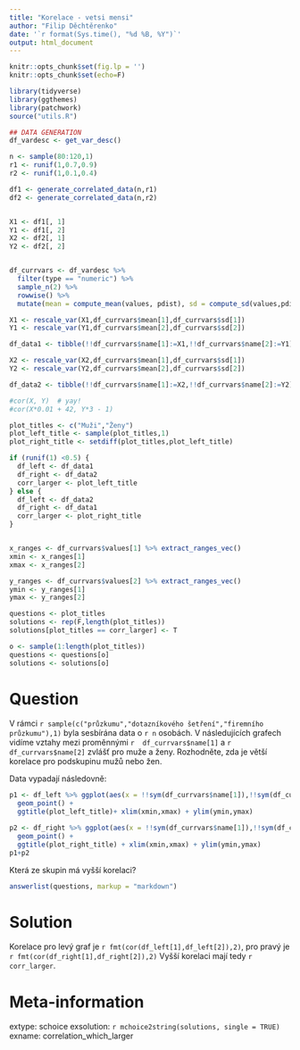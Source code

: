 ```yaml
---
title: "Korelace - vetsi mensi"
author: "Filip Děchtěrenko"
date: '`r format(Sys.time(), "%d %B, %Y")`'
output: html_document
---
```


```r

knitr::opts_chunk$set(fig.lp = '')
knitr::opts_chunk$set(echo=F)

library(tidyverse)
library(ggthemes)
library(patchwork)
source("utils.R")
```

```r
## DATA GENERATION
df_vardesc <- get_var_desc()

n <- sample(80:120,1)
r1 <- runif(1,0.7,0.9)
r2 <- runif(1,0.1,0.4)

df1 <- generate_correlated_data(n,r1)
df2 <- generate_correlated_data(n,r2)


X1 <- df1[, 1]  
Y1 <- df1[, 2]  
X2 <- df2[, 1]  
Y2 <- df2[, 2]  


df_currvars <- df_vardesc %>% 
  filter(type == "numeric") %>% 
  sample_n(2) %>% 
  rowwise() %>% 
  mutate(mean = compute_mean(values, pdist), sd = compute_sd(values,pdist))

X1 <- rescale_var(X1,df_currvars$mean[1],df_currvars$sd[1])
Y1 <- rescale_var(Y1,df_currvars$mean[2],df_currvars$sd[2])

df_data1 <- tibble(!!df_currvars$name[1]:=X1,!!df_currvars$name[2]:=Y1) 

X2 <- rescale_var(X2,df_currvars$mean[1],df_currvars$sd[1]) 
Y2 <- rescale_var(Y2,df_currvars$mean[2],df_currvars$sd[2]) 

df_data2 <- tibble(!!df_currvars$name[1]:=X2,!!df_currvars$name[2]:=Y2) 

#cor(X, Y)  # yay!
#cor(X*0.01 + 42, Y*3 - 1)

plot_titles <- c("Muži","Ženy")
plot_left_title <- sample(plot_titles,1)
plot_right_title <- setdiff(plot_titles,plot_left_title)

if (runif(1) <0.5) {
  df_left <- df_data1  
  df_right <- df_data2
  corr_larger <- plot_left_title
} else {
  df_left <- df_data2  
  df_right <- df_data1
  corr_larger <- plot_right_title
}


x_ranges <- df_currvars$values[1] %>% extract_ranges_vec()
xmin <- x_ranges[1]
xmax <- x_ranges[2]

y_ranges <- df_currvars$values[2] %>% extract_ranges_vec()
ymin <- y_ranges[1]
ymax <- y_ranges[2]

questions <- plot_titles
solutions <- rep(F,length(plot_titles))
solutions[plot_titles == corr_larger] <- T

o <- sample(1:length(plot_titles))
questions <- questions[o]
solutions <- solutions[o]

```

Question
========
V rámci `r sample(c("průzkumu","dotazníkového šetření","firemního průzkumu"),1)` byla sesbírána data o `r n` osobách. 
V následujících grafech vidíme vztahy mezi proměnnými `r  df_currvars$name[1]` a `r df_currvars$name[2]` zvlášť pro muže a ženy. Rozhodněte, zda je větší korelace pro podskupinu mužů nebo žen.

Data vypadají následovně:

```r
p1 <- df_left %>% ggplot(aes(x = !!sym(df_currvars$name[1]),!!sym(df_currvars$name[2]))) + theme(aspect.ratio = 1) + 
  geom_point() + 
  ggtitle(plot_left_title)+ xlim(xmin,xmax) + ylim(ymin,ymax)

p2 <- df_right %>% ggplot(aes(x = !!sym(df_currvars$name[1]),!!sym(df_currvars$name[2]))) + theme(aspect.ratio = 1) + 
  geom_point() + 
  ggtitle(plot_right_title) + xlim(xmin,xmax) + ylim(ymin,ymax)
p1+p2
```


Která ze skupin má vyšší korelaci?

```r
answerlist(questions, markup = "markdown")
```

Solution
========
Korelace pro levý graf je `r fmt(cor(df_left[1],df_left[2]),2)`, pro pravý je `r fmt(cor(df_right[1],df_right[2]),2)` Vyšší korelaci mají tedy `r corr_larger`.

Meta-information
================
extype: schoice
exsolution: `r mchoice2string(solutions, single = TRUE)`
exname: correlation_which_larger
